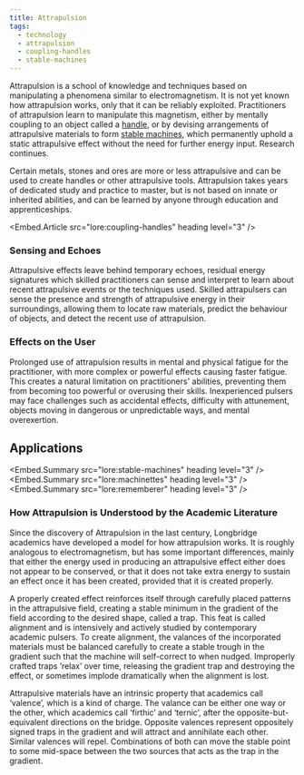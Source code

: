```yaml
---
title: Attrapulsion
tags:
  - technology
  - attrapulsion
  - coupling-handles
  - stable-machines
---
```

Attrapulsion is a school of knowledge and techniques based on manipulating a
phenomena similar to electromagnetism. It is not yet known how attrapulsion
works, only that it can be reliably exploited. Practitioners of attrapulsion
learn to manipulate this magnetism, either by mentally coupling to an object
called a [handle](lore:coupling-handles), or by devising arrangements of
attrapulsive materials to form [stable machines](lore:stable-machines), 
which permanently uphold a static attrapulsive effect without the need for
further energy input. Research continues.

Certain metals, stones and ores are more or less attrapulsive and can be used
to create handles or other attrapulsive tools. Attrapulsion takes years of
dedicated study and practice to master, but is not based on innate or inherited
abilities, and can be learned by anyone through education and apprenticeships.

<Embed.Article src="lore:coupling-handles" heading level="3" />

### Sensing and Echoes
Attrapulsive effects leave behind temporary echoes, residual energy signatures
which skilled practitioners can sense and interpret to learn about recent
attrapulsive events or the techniques used. Skilled attrapulsers can sense the
presence and strength of attrapulsive energy in their surroundings, allowing
them to locate raw materials, predict the behaviour of objects, and detect the
recent use of attrapulsion. 

### Effects on the User
Prolonged use of attrapulsion results in mental and physical fatigue for the
practitioner, with more complex or powerful effects causing faster fatigue.
This creates a natural limitation on practitioners' abilities, preventing them
from becoming too powerful or overusing their skills. Inexperienced pulsers may
face challenges such as accidental effects, difficulty with attunement, objects
moving in dangerous or unpredictable ways, and mental overexertion.

## Applications

<Embed.Summary src="lore:stable-machines" heading level="3" />
<Embed.Summary src="lore:machinettes" heading level="3" />
<Embed.Summary src="lore:rememberer" heading level="3" />

### How Attrapulsion is Understood by the Academic Literature

Since the discovery of Attrapulsion in the last century, Longbridge academics
have developed a model for how attrapulsion works. It is roughly analogous to
electromagnetism, but has some important differences, mainly that either the
energy used in producing an attrapulsive effect either does not appear to be
conserved, or that it does not take extra energy to sustain an effect once it
has been created, provided that it is created properly. 

A properly created effect reinforces itself through carefully placed patterns
in the attrapulsive field, creating a stable minimum in the gradient of the
field according to the desired shape, called a trap. This feat is called
alignment and is intensively and actively studied by contemporary academic
pulsers. To create alignment, the valances of the incorporated materials must
be balanced carefully to create a stable trough in the gradient such that the
machine will self-correct to when nudged. Improperly crafted traps ’relax’ over
time, releasing the gradient trap and destroying the effect, or sometimes
implode dramatically when the alignment is lost.

Attrapulsive materials have an intrinsic property that academics call
‘valence’, which is a kind of charge. The valance can be either one way or the
other, which academics call ‘firthic’ and ‘ternic’, after the
opposite-but-equivalent directions on the bridge. Opposite valences represent
oppositely signed traps in the gradient and will attract and annihilate each
other. Similar valences will repel. Combinations of both can move the stable
point to some mid-space between the two sources that acts as the trap in the
gradient.

